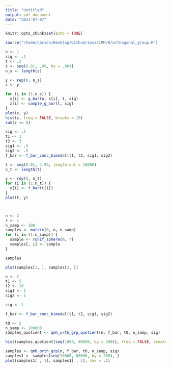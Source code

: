 ```yaml
---
title: "Untitled"
output: pdf_document
date: "2023-07-07"
---
```


```r
knitr::opts_chunk$set(echo = TRUE)
```

```r
source("/home/carson/Desktop/Github/invariMH/R/orthogonal_group.R")

```


```r

n <- 1
sig <- .1
t <- .3
s <- seq(0.01, .99, by = .001)
n_s <- length(s)

y <- rep(0, n_s)
z <- y

for (i in (1:n_s)) {
  y[i] <- g_bar(n, s[i], t, sig)
  z[i] <- sample_g_bar(t, sig)
}
plot(s, y)
hist(z, freq = FALSE, breaks = 15)
sum(z <= 0)
```
```r

sig <- .1
t1 <- 1
t2 <- 3
sig1 <- .5
sig2 <- .5
f_bar <- f_bar_conc_bimodal(t1, t2, sig1, sig2)

t <- seq(0.01, 4.99, length.out = 10000)
n_t <- length(t)

y <- rep(0, n_t)
for (i in (1:n_t)) {
  y[i] <- f_bar(t[i])
}
plot(t, y)




```





```r
n <- 2
r <- 1
n_samp <- 100
samples <- matrix(0, n, n_samp)
for (i in (1:n_samp)) {
  sample <- runif_sphere(n, r)
  samples[, i] <- sample
}

samples

plot(samples[1, ], samples[2, ])
```



```r
n <- 2
t1 <- 5 
t2 <- 10  
sig1 <- 1
sig2 <- 1

sig <- 1

f_bar <- f_bar_conc_bimodal(t1, t2, sig1, sig2)

t0 <- 2
n_samp <- 100000
samples_quotient <- qmh_orth_grp_quotient(n, f_bar, t0, n_samp, sig)

hist(samples_quotient[seq(1000, 80000, by = 200)], freq = FALSE, breaks = 15) 

samples <- qmh_orth_grp(n, f_bar, t0, n_samp, sig)
samples1 <- samples[seq(10000, 80000, by = 200), ]
plot(samples1[ , 1], samples1[ , 2], cex = .1)
```



